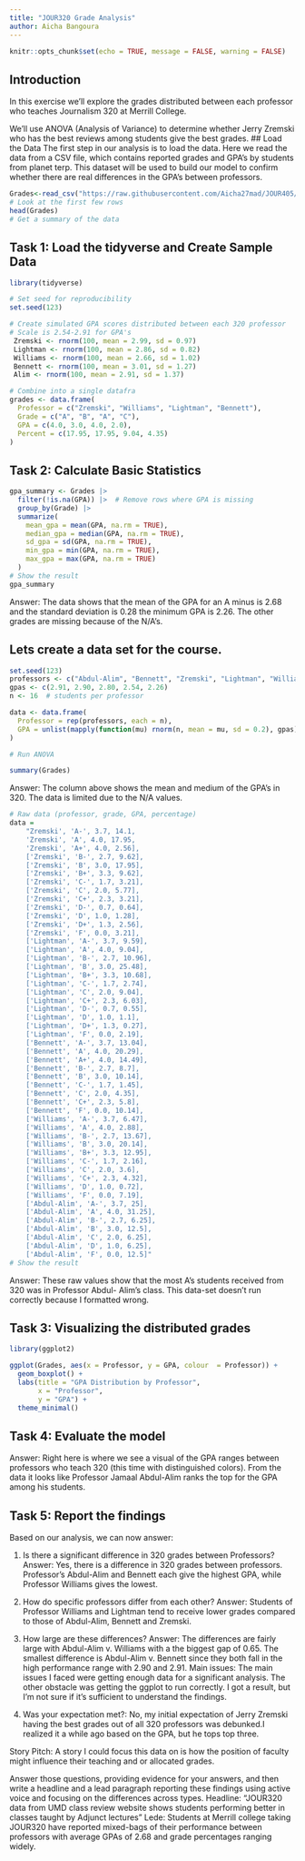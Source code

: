 ```yaml
---
title: "JOUR320 Grade Analysis"  
author: Aicha Bangoura
---
```


```r
knitr::opts_chunk$set(echo = TRUE, message = FALSE, warning = FALSE)
```

## Introduction

In this exercise we'll explore the grades distributed between each professor who teaches Journalism 320 at Merrill College.

We'll use ANOVA (Analysis of Variance) to determine whether Jerry Zremski who has the best reviews among students give the best grades.
## Load the Data
The first step in our analysis is to load the data. Here we read the data from a CSV file, which contains reported grades and GPA's by students from planet terp. This dataset will be used to build our model to confirm whether there are real differences in the GPA's between professors. 

```r
Grades<-read_csv("https://raw.githubusercontent.com/Aicha27mad/JOUR405/refs/heads/main/project/Grades.csv") 
# Look at the first few rows
head(Grades)
# Get a summary of the data
```



## Task 1: Load the tidyverse and Create Sample Data

```r
library(tidyverse)
```

```r
# Set seed for reproducibility
set.seed(123)

# Create simulated GPA scores distributed between each 320 professor
# Scale is 2.54-2.91 for GPA's
 Zremski <- rnorm(100, mean = 2.99, sd = 0.97)
 Lightman <- rnorm(100, mean = 2.86, sd = 0.82)
 Williams <- rnorm(100, mean = 2.66, sd = 1.02)
 Bennett <- rnorm(100, mean = 3.01, sd = 1.27)
 Alim <- rnorm(100, mean = 2.91, sd = 1.37) 
```


```r
# Combine into a single datafra
grades <- data.frame(
  Professor = c("Zremski", "Williams", "Lightman", "Bennett"),
  Grade = c("A", "B", "A", "C"),
  GPA = c(4.0, 3.0, 4.0, 2.0),
  Percent = c(17.95, 17.95, 9.04, 4.35)
)
```



## Task 2: Calculate Basic Statistics
```r
gpa_summary <- Grades |>
  filter(!is.na(GPA)) |>  # Remove rows where GPA is missing
  group_by(Grade) |> 
  summarize(
    mean_gpa = mean(GPA, na.rm = TRUE),
    median_gpa = median(GPA, na.rm = TRUE),
    sd_gpa = sd(GPA, na.rm = TRUE),
    min_gpa = min(GPA, na.rm = TRUE),
    max_gpa = max(GPA, na.rm = TRUE)
  )
# Show the result
gpa_summary
```
Answer: The data shows that the mean of the GPA for an A minus is 2.68 and the standard deviation is 0.28 the minimum GPA is 2.26. The other grades are missing because of the N/A's. 

## Lets create a data set for the course. 
```r
set.seed(123)
professors <- c("Abdul-Alim", "Bennett", "Zremski", "Lightman", "Williams")
gpas <- c(2.91, 2.90, 2.80, 2.54, 2.26)
n <- 16  # students per professor

data <- data.frame(
  Professor = rep(professors, each = n),
  GPA = unlist(mapply(function(mu) rnorm(n, mean = mu, sd = 0.2), gpas))
)

# Run ANOVA

summary(Grades)
```
Answer: The column above shows the mean and medium of the GPA's in 320. The data is limited due to the N/A values. 

```r
# Raw data (professor, grade, GPA, percentage)
data = 
    "Zremski', 'A-', 3.7, 14.1,
    'Zremski', 'A', 4.0, 17.95,
    'Zremski', 'A+', 4.0, 2.56],
    ['Zremski', 'B-', 2.7, 9.62],
    ['Zremski', 'B', 3.0, 17.95],
    ['Zremski', 'B+', 3.3, 9.62],
    ['Zremski', 'C-', 1.7, 3.21],
    ['Zremski', 'C', 2.0, 5.77],
    ['Zremski', 'C+', 2.3, 3.21],
    ['Zremski', 'D-', 0.7, 0.64],
    ['Zremski', 'D', 1.0, 1.28],
    ['Zremski', 'D+', 1.3, 2.56],
    ['Zremski', 'F', 0.0, 3.21],
    ['Lightman', 'A-', 3.7, 9.59],
    ['Lightman', 'A', 4.0, 9.04],
    ['Lightman', 'B-', 2.7, 10.96],
    ['Lightman', 'B', 3.0, 25.48],
    ['Lightman', 'B+', 3.3, 10.68],
    ['Lightman', 'C-', 1.7, 2.74],
    ['Lightman', 'C', 2.0, 9.04],
    ['Lightman', 'C+', 2.3, 6.03],
    ['Lightman', 'D-', 0.7, 0.55],
    ['Lightman', 'D', 1.0, 1.1],
    ['Lightman', 'D+', 1.3, 0.27],
    ['Lightman', 'F', 0.0, 2.19],
    ['Bennett', 'A-', 3.7, 13.04],
    ['Bennett', 'A', 4.0, 20.29],
    ['Bennett', 'A+', 4.0, 14.49],
    ['Bennett', 'B-', 2.7, 8.7],
    ['Bennett', 'B', 3.0, 10.14],
    ['Bennett', 'C-', 1.7, 1.45],
    ['Bennett', 'C', 2.0, 4.35],
    ['Bennett', 'C+', 2.3, 5.8],
    ['Bennett', 'F', 0.0, 10.14],
    ['Williams', 'A-', 3.7, 6.47],
    ['Williams', 'A', 4.0, 2.88],
    ['Williams', 'B-', 2.7, 13.67],
    ['Williams', 'B', 3.0, 20.14],
    ['Williams', 'B+', 3.3, 12.95],
    ['Williams', 'C-', 1.7, 2.16],
    ['Williams', 'C', 2.0, 3.6],
    ['Williams', 'C+', 2.3, 4.32],
    ['Williams', 'D', 1.0, 0.72],
    ['Williams', 'F', 0.0, 7.19],
    ['Abdul-Alim', 'A-', 3.7, 25],
    ['Abdul-Alim', 'A', 4.0, 31.25],
    ['Abdul-Alim', 'B-', 2.7, 6.25],
    ['Abdul-Alim', 'B', 3.0, 12.5],
    ['Abdul-Alim', 'C', 2.0, 6.25],
    ['Abdul-Alim', 'D', 1.0, 6.25],
    ['Abdul-Alim', 'F', 0.0, 12.5]" 
# Show the result

```


Answer: These raw values show that the most A's students received from 320 was in Professor Abdul- Alim's class. This data-set doesn't run correctly because I formatted wrong. 


## Task 3: Visualizing the distributed grades

```r
library(ggplot2)

ggplot(Grades, aes(x = Professor, y = GPA, colour  = Professor)) +
  geom_boxplot() +
  labs(title = "GPA Distribution by Professor",
       x = "Professor",
       y = "GPA") +
  theme_minimal()
```

## Task 4: Evaluate the model 

Answer: Right here is where we see a visual of the GPA ranges between professors who teach 320 (this time with distinguished colors). From the data it looks like Professor Jamaal Abdul-Alim ranks the top for the GPA among his students.


## Task 5: Report the findings 

Based on our analysis, we can now answer:

1. Is there a significant difference in 320 grades between Professors? 
Answer: Yes, there is a difference in 320 grades between professors. Professor's Abdul-Alim and Bennett each give the highest GPA, while Professor Williams gives the lowest. 

2. How do specific professors differ from each other?
Answer: Students of Professor Williams and Lightman tend to receive lower grades compared to those of Abdul-Alim, Bennett and Zremski.  

3. How large are these differences?
Answer: The differences are fairly large with Abdul-Alim v. Williams with a the biggest gap of 0.65. The smallest difference is Abdul-Alim v. Bennett since they both fall in the high performance range with 2.90 and 2.91. 
Main issues: The main issues I faced were getting enough data for a significant analysis. The other obstacle was getting the ggplot to run correctly. I got a result, but I'm not sure if it's sufficient to understand the findings. 

4. Was your expectation met?: No, my initial expectation of Jerry Zremski having the best grades out of all 320 professors was debunked.I realized it a while ago based on the GPA, but he tops top three.


Story Pitch: A story I could focus this data on is how the position of faculty might influence their teaching and or allocated grades.


Answer those questions, providing evidence for your answers, and then write a headline and a lead paragraph reporting these findings using active voice and focusing on the differences across types.
Headline: "JOUR320 data from UMD class review website shows students performing better in classes taught by Adjunct lectures"
Lede: Students at Merrill college taking JOUR320 have reported mixed-bags of their performance between professors with average GPAs of 2.68 and grade percentages ranging widely.
